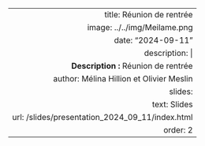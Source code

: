 ---
  title: Réunion de rentrée
image: ../../img/Meilame.png
date: "2024-09-11"
description: |
  <b>Description :</b> Réunion de rentrée
author: Mélina Hillion et Olivier Meslin
slides:
  text: Slides
url: /slides/presentation_2024_09_11/index.html
order: 2
---